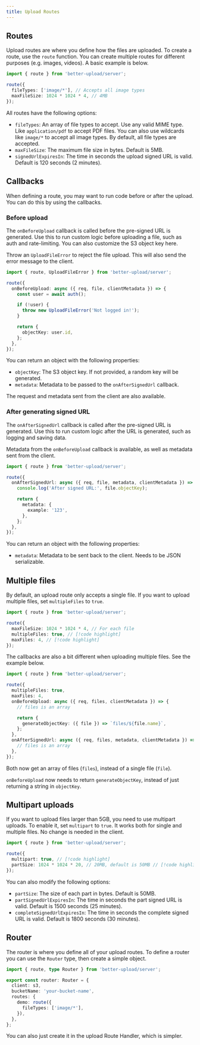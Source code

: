 ```yaml
---
title: Upload Routes
---
```


## Routes

Upload routes are where you define how the files are uploaded. To create a route, use the `route` function. You can create multiple routes for different purposes (e.g. images, videos). A basic example is below.

```ts
import { route } from 'better-upload/server';

route({
  fileTypes: ['image/*'], // Accepts all image types
  maxFileSize: 1024 * 1024 * 4, // 4MB
});
```

All routes have the following options:

- `fileTypes`: An array of file types to accept. Use any valid MIME type. Like `application/pdf` to accept PDF files. You can also use wildcards like `image/*` to accept all image types. By default, all file types are accepted.
- `maxFileSize`: The maximum file size in bytes. Default is 5MB.
- `signedUrlExpiresIn`: The time in seconds the upload signed URL is valid. Default is 120 seconds (2 minutes).

## Callbacks

When defining a route, you may want to run code before or after the upload. You can do this by using the callbacks.

### Before upload

The `onBeforeUpload` callback is called before the pre-signed URL is generated. Use this to run custom logic before uploading a file, such as auth and rate-limiting. You can also customize the S3 object key here.

Throw an `UploadFileError` to reject the file upload. This will also send the error message to the client.

```ts
import { route, UploadFileError } from 'better-upload/server';

route({
  onBeforeUpload: async ({ req, file, clientMetadata }) => {
    const user = await auth();

    if (!user) {
      throw new UploadFileError('Not logged in!');
    }

    return {
      objectKey: user.id,
    };
  },
});
```

You can return an object with the following properties:

- `objectKey`: The S3 object key. If not provided, a random key will be generated.
- `metadata`: Metadata to be passed to the `onAfterSignedUrl` callback.

The request and metadata sent from the client are also available.

### After generating signed URL

The `onAfterSignedUrl` callback is called after the pre-signed URL is generated. Use this to run custom logic after the URL is generated, such as logging and saving data.

Metadata from the `onBeforeUpload` callback is available, as well as metadata sent from the client.

```ts
import { route } from 'better-upload/server';

route({
  onAfterSignedUrl: async ({ req, file, metadata, clientMetadata }) => {
    console.log('After signed URL:', file.objectKey);

    return {
      metadata: {
        example: '123',
      },
    };
  },
});
```

You can return an object with the following properties:

- `metadata`: Metadata to be sent back to the client. Needs to be JSON serializable.

## Multiple files

By default, an upload route only accepts a single file. If you want to upload multiple files, set `multipleFiles` to `true`.

```ts
import { route } from 'better-upload/server';

route({
  maxFileSize: 1024 * 1024 * 4, // For each file
  multipleFiles: true, // [!code highlight]
  maxFiles: 4, // [!code highlight]
});
```

The callbacks are also a bit different when uploading multiple files. See the example below.

```ts
import { route } from 'better-upload/server';

route({
  multipleFiles: true,
  maxFiles: 4,
  onBeforeUpload: async ({ req, files, clientMetadata }) => {
    // files is an array

    return {
      generateObjectKey: ({ file }) => `files/${file.name}`,
    };
  },
  onAfterSignedUrl: async ({ req, files, metadata, clientMetadata }) => {
    // files is an array
  },
});
```

Both now get an array of files (`files`), instead of a single file (`file`).

`onBeforeUpload` now needs to return `generateObjectKey`, instead of just returning a string in `objectKey`.

## Multipart uploads

If you want to upload files larger than 5GB, you need to use multipart uploads. To enable it, set `multipart` to `true`. It works both for single and multiple files. No change is needed in the client.

```ts
import { route } from 'better-upload/server';

route({
  multipart: true, // [!code highlight]
  partSize: 1024 * 1024 * 20, // 20MB, default is 50MB // [!code highlight]
});
```

You can also modify the following options:

- `partSize`: The size of each part in bytes. Default is 50MB.
- `partSignedUrlExpiresIn`: The time in seconds the part signed URL is valid. Default is 1500 seconds (25 minutes).
- `completeSignedUrlExpiresIn`: The time in seconds the complete signed URL is valid. Default is 1800 seconds (30 minutes).

## Router

The router is where you define all of your upload routes. To define a router you can use the `Router` type, then create a simple object.

```ts
import { route, type Router } from 'better-upload/server';

export const router: Router = {
  client: s3,
  bucketName: 'your-bucket-name',
  routes: {
    demo: route({
      fileTypes: ['image/*'],
    }),
  },
};
```

You can also just create it in the upload Route Handler, which is simpler.
